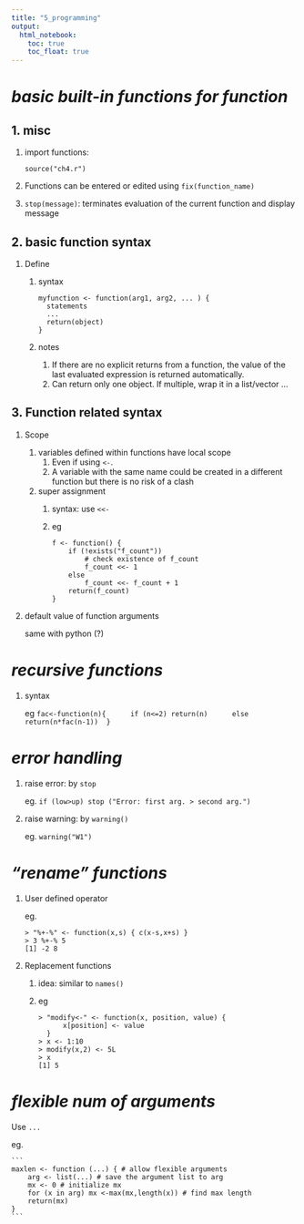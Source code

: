 ```yaml
---
title: "5_programming"
output: 
  html_notebook:
    toc: true
    toc_float: true
---
```


# ***basic built-in functions for function***

## 1. **misc**

1. import functions:  

    ```
    source("ch4.r")
    ```
    
1. Functions can be entered or edited using `fix(function_name)`

1. `stop(message)`: terminates evaluation of the current function and display message
  
## 2. **basic function syntax**  

1. Define  

    1. syntax  
  
        ```
        myfunction <- function(arg1, arg2, ... ) {
          statements
          ...
          return(object)
        }
        ```
        
    1. notes
        1. If there are no explicit returns from a function, the value of the last evaluated expression is returned automatically.
        1. Can return only one object. If multiple, wrap it in a list/vector ...
        
## 3. Function related syntax

1. Scope

    1. variables defined within functions have local scope
        1. Even if using `<-`. 
        1. A variable with the same name could be created in a different function but there is no risk of a clash
      
    1. super assignment 
        1. syntax: use `<<-`
        1. eg  
        
            ```
            f <- function() {
                if (!exists("f_count"))
                    # check existence of f_count
                    f_count <<- 1
                else
                    f_count <<- f_count + 1
                return(f_count)
            }
            ```
            
1. default value of function arguments

    same with python (?)
    
# ***recursive functions***

1. syntax

    eg
    ```
    fac<-function(n){
        if (n<=2) return(n)
        else return(n*fac(n-1))
    }
    ```
  
# ***error handling***

1. raise error: by `stop`

    eg. ```if (low>up) stop ("Error: first arg. > second arg.")```
    
1. raise warning: by `warning()`

    eg. ```warning("W1")```
    
# ***"rename" functions***

1. User defined operator

    eg.
    
    ```
    > "%+-%" <- function(x,s) { c(x-s,x+s) }
    > 3 %+-% 5
    [1] -2 8
    ```

1. Replacement functions
    1. idea: similar to `names()`
    1. eg
    
        ```
        > "modify<-" <- function(x, position, value) {
              x[position] <- value
          }
        > x <- 1:10
        > modify(x,2) <- 5L
        > x
        [1] 5
        ```

# ***flexible num of arguments***

Use `...`

eg.

    ```
    maxlen <- function (...) { # allow flexible arguments
        arg <- list(...) # save the argument list to arg
        mx <- 0 # initialize mx
        for (x in arg) mx <-max(mx,length(x)) # find max length
        return(mx)
    }
    ```

